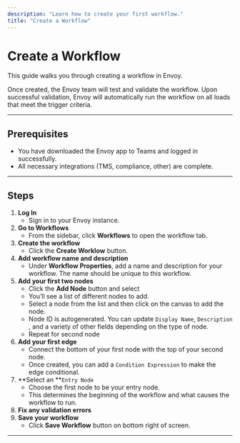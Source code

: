 ```yaml
---
description: "Learn how to create your first workflow."
title: "Create a Workflow"
---
```


# Create a Workflow

This guide walks you through creating a workflow in Envoy.

Once created, the Envoy team will test and validate the workflow. Upon successful validation, Envoy will automatically run the workflow on all loads that meet the trigger criteria.

---

## Prerequisites

- You have downloaded the Envoy app to Teams and logged in successfully.
- All necessary integrations (TMS, compliance, other) are complete.

---

## Steps

1. **Log In**
   - Sign in to your Envoy instance.
2. **Go to Workflows**
   - From the sidebar, click **Workflows** to open the workflow tab.
3. **Create the workflow**
   - Click the **Create Worklow** button.
4. **Add workflow name and description**
   - Under **Workflow Properties**, add a name and description for your workflow. The name should be unique to this workflow.
5. **Add your first two nodes**
   - Click the **Add Node** button and select
   - You’ll see a list of different nodes to add.
   - Select a node from the list and then click on the canvas to add the node.
   - Node ID is autogenerated. You can update `Display Name`, `Description` , and a variety of other fields depending on the type of node.
   - Repeat for second node
6. **Add your first edge**
   - Connect the bottom of your first node with the top of your second node.
   - Once created, you can add a `Condition Expression` to make the edge conditional.
7. \*\*Select an \*\*`Entry Node`
   - Choose the first node to be your entry node.
   - This determines the beginning of the workflow and what causes the workflow to run.
8. **Fix any validation errors**
9. **Save your workflow**
   - Click **Save Workflow** button on bottom right of screen.

---